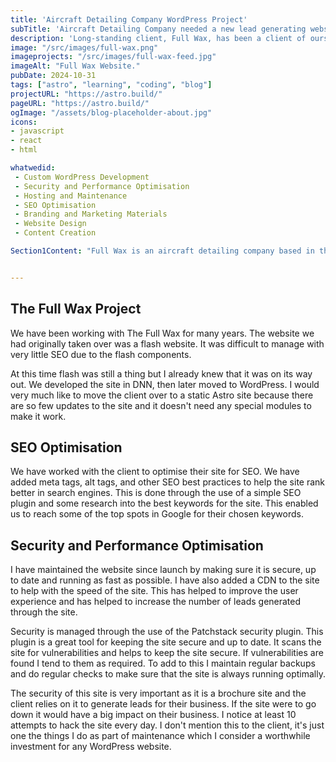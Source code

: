 ```yaml
---
title: 'Aircraft Detailing Company WordPress Project'
subTitle: 'Aircraft Detailing Company needed a new lead generating website.'
description: 'Long-standing client, Full Wax, has been a client of ours for over 10 years. We have helped them with their branding, website, and marketing materials.'
image: "/src/images/full-wax.png"
imageprojects: "/src/images/full-wax-feed.jpg"
imageAlt: "Full Wax Website."
pubDate: 2024-10-31
tags: ["astro", "learning", "coding", "blog"]
projectURL: "https://astro.build/"
pageURL: "https://astro.build/"
ogImage: "/assets/blog-placeholder-about.jpg"
icons:
- javascript
- react
- html

whatwedid:
 - Custom WordPress Development
 - Security and Performance Optimisation
 - Hosting and Maintenance
 - SEO Optimisation
 - Branding and Marketing Materials
 - Website Design
 - Content Creation

Section1Content: "Full Wax is an aircraft detailing company based in the UK. The company required a simple brochure website for their business, nothing too fancy. The purpose of the website is to really have a face for the business online. Leads are mostly generated through word of mouth."


---
```



## The Full Wax Project

We have been working with The Full Wax for many years. The website we had originally taken over was a flash website. It was difficult to manage with very little SEO due to the flash components.

At this time flash was still a thing but I already knew that it was on its way out. We developed the site in DNN, then later moved to WordPress. I would very much like to move the client over to a static Astro site because there are so few updates to the site and it doesn't need any special modules to make it work.

## SEO Optimisation

We have worked with the client to optimise their site for SEO. We have added meta tags, alt tags, and other SEO best practices to help the site rank better in search engines. This is done through the use of a simple SEO plugin and some research into the best keywords for the site. This enabled us to reach some of the top spots in Google for their chosen keywords.

## Security and Performance Optimisation

I have maintained the website since launch by making sure it is secure, up to date and running as fast as possible. I have also added a CDN to the site to help with the speed of the site. This has helped to improve the user experience and has helped to increase the number of leads generated through the site.

Security is managed through the use of the Patchstack security plugin. This plugin is a great tool for keeping the site secure and up to date. It scans the site for vulnerabilities and helps to keep the site secure. If vulnerabilities are found I tend to them as required. To add to this I maintain regular backups and do regular checks to make sure that the site is always running optimally.

The security of this site is very important as it is a brochure site and the client relies on it to generate leads for their business. If the site were to go down it would have a big impact on their business. I notice at least 10 attempts to hack the site every day. I don't mention this to the client, it's just one the things I do as part of maintenance which I consider a worthwhile investment for any WordPress website.